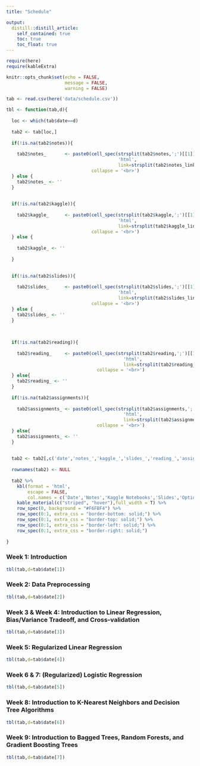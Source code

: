 ---
title: "Schedule"

output:
  distill::distill_article:
    self_contained: true
    toc: true
    toc_float: true
---

```{r, include=FALSE}
require(here)
require(kableExtra)

knitr::opts_chunk$set(echo = FALSE,
                      message = FALSE,
                      warning = FALSE)

tab <- read.csv(here('data/schedule.csv'))
```

```{r}

tbl <- function(tab,d){
  
  loc <- which(tab$date==d)
  
  tab2 <- tab[loc,]
  
  if(!is.na(tab2$notes)){
    
    tab2$notes_       <- paste0(cell_spec(strsplit(tab2$notes,';')[[1]],
                                          'html',
                                          link=strsplit(tab2$notes_link,';')[[1]]),
                                collapse = '<br>')
  } else {
    tab2$notes_ <- ''
  }
  
  
  if(!is.na(tab2$kaggle)){
    
    tab2$kaggle_      <- paste0(cell_spec(strsplit(tab2$kaggle,';')[[1]],
                                          'html',
                                          link=strsplit(tab2$kaggle_link,';')[[1]]),
                                collapse = '<br>')
  } else {
    
    tab2$kaggle_ <- ''
    
  }
  
  
  if(!is.na(tab2$slides)){
      
    tab2$slides_      <- paste0(cell_spec(strsplit(tab2$slides,';')[[1]],
                                          'html',
                                          link=strsplit(tab2$slides_link,';')[[1]]),
                                collapse = '<br>')
  } else {
    tab2$slides_ <- ''
  }
  
  
  
  if(!is.na(tab2$reading)){
     
    tab2$reading_     <- paste0(cell_spec(strsplit(tab2$reading,';')[[1]],
                                            'html',
                                            link=strsplit(tab2$reading_link,';')[[1]]),
                                  collapse = '<br>')
  } else{
    tab2$reading_ <- ''
  }
  
  if(!is.na(tab2$assignments)){
    
    tab2$assignments_ <- paste0(cell_spec(strsplit(tab2$assignments,';')[[1]],
                                            'html',
                                            link=strsplit(tab2$assignments_link,';')[[1]]),
                                  collapse = '<br>')
  } else{
    tab2$assignments_ <- ''
  }
  
  
  tab2 <- tab2[,c('date','notes_','kaggle_','slides_','reading_','assignments_')]
  
  rownames(tab2) <- NULL
  
  tab2 %>%
    kbl(format = 'html',
        escape = FALSE,
        col.names = c('Date','Notes','Kaggle Notebooks','Slides','Optional Supplemental Readings','Assignments')) %>%
    kable_material(c("striped", "hover"),full_width = T) %>%
    row_spec(0, background = "#F6FBF4") %>%
    row_spec(0:1, extra_css = "border-bottom: solid;") %>%
    row_spec(0:1, extra_css = "border-top: solid;") %>%
    row_spec(0:1, extra_css = "border-left: solid;") %>%
    row_spec(0:1, extra_css = "border-right: solid;")
  
}
```

### Week 1: Introduction

```{r}

tbl(tab,d=tab$date[1])

```

### Week 2: Data Preprocessing

```{r}

tbl(tab,d=tab$date[2])

```

### Week 3 & Week 4: Introduction to Linear Regression, Bias/Variance Tradeoff, and Cross-validation

```{r}

tbl(tab,d=tab$date[3])

```

### Week 5: Regularized Linear Regression
```{r}

tbl(tab,d=tab$date[4])

```

### Week 6 & 7: (Regularized) Logistic Regression
```{r}

tbl(tab,d=tab$date[5])

```

### Week 8: Introduction to K-Nearest Neighbors and Decision Tree Algorithms
```{r}

tbl(tab,d=tab$date[6])

```

### Week 9: Introduction to Bagged Trees, Random Forests, and Gradient Boosting Trees
```{r}

tbl(tab,d=tab$date[7])

```

